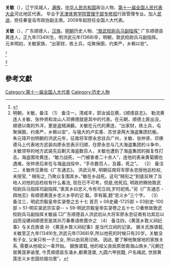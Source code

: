 '''关敏'''（{{bd|1955年||}}），辽宁凤城人，[[满族|满族]]，[[中华人民共和国|中华人民共和国]]政治人物、[[第十一届全国人民代表大会|第十一届全国人民代表大会]]河北地区代表。
毕业于[[天津体育学院管理干部专修班|天津体育学院管理干部专修班]]行政管理专业。加入[[民进|民进]]，担任秦皇岛市政协副主席。2008年起担任全国人大代表。

'''关敏'''（{{bd|1349年－1368年||}}），广东顺德人，[[汉族|汉族]]，[[明朝|明朝]]历史人物、[[“敦武校尉兵马副指挥”|“敦武校尉兵马副指挥”]] 广东顺德县黄连人，正九年(1349)生，明洪武元年(1368)卒，明朝，敦武校尉兵马副指挥。元末明初，关敏家族，“出家财，练土兵，屯聚保圉，约束严，乡赖以安”。 

<ref>{{cite news|title=全国人大代表信息-关敏|url=http://210.82.31.1:8084/delegate/viewDelegate.action?dbid=110145|accessdate=2013-04-05|newspaper=全国人大网|archive-url=https://web.archive.org/web/20140529085644/http://www.npc.gov.cn/delegate/viewDelegate.action?dbid=110145|archive-date=2014-05-29|dead-url=yes}}</ref>

<ref>
明朝，关敏，备注
（1） 备注一，清咸丰，郭汝诚总撰，《顺德县志》。 勒流黄连人关敏、张仲贤和龙山人邓佛德就是其中的代表。在元朝，顺德土匪出没，顺德以南的外洋，更是盗贼渊薮。关敏在元代的黄连，“出家财，练土兵，屯聚保圉，约束严，乡赖以安”，与强大的卢实善、苏世录两大海盗集团抗衡。朱元璋开创明朝的洪武元年，征南将军廖永忠驻兵广州，关敏、张仲贤、邓佛德马上代表地方武装向廖永忠表示归顺，在廖永忠与几大海盗集团的斗争中，关敏领导的地方武装先后剿灭海盗数百人，关敏也遭到了海盗集团的报复性打击。海盗围攻黄连，“敏力战死，一门被害者二十余人”，连他的表亲黄菊圃也遇难。张仲贤后来在与海盗战役中，“手杀数百人，及暮，死之”。 
（2） 备注二，关敏传见黄佐《广东通志》。 洪武元年, 明朝征南将军廖永忠授他巡检权, 未授官, “ 贼衔之, 乃聚众复围其乡。”敏在乡战死。这句“贼衔之”到底反映了当地人对他的巡检权有什么看法, 现在已不可考。但是,他死后, 明政府赐他敦武校尉兵马指挥司副指挥,“表其乡曰忠义,令有司立祠,岁时祀焉。”另《广东通志・舆地志》有顺德黄莲乡忠义乡亭的记 载。亭有匾,题“忠义乡”三个字。 
（3） 备注三，明武宗毅皇帝实录卷之五十七 首页 > 06史藏-1725部 > 03别史-100部 > 51-明实录武宗实录-- > 59-明武宗毅皇帝实录卷之五十七 ○重修故敦武校尉兵马副指挥关敏庙 □广东顺德县人洪武初从大将军廖永忠征南有功其后以战而没建祠顺德至是其孙万春奏请修葺许之 
（4） 备注四，《黄莲乡敦义祠纪事》与关氏族谱 孙 《黄莲乡敦义祠纪事》是当代立祠的记录。 据关氏族谱载,关敏至正九年(1349)生,洪武元年(1368)卒,所以他死的时候只有20岁。关敏没有子女, 父亲只有一子三女, 所以由另房过继。 因此, 要了解他聚居地的家族关系, 需要从他祖父一辈开始。 据族谱载, 他的祖父良辰原居南海山南乡,“元朝迁居黄莲茅谕里, 今贯顺德县东涌乡,都黄莲堡, 九圆六甲民籍, 户名绳武, 世居黄莲忠义乡忠国坊报功里”。
</ref>

==參考文獻==
{{reflist}}
[[Category:第十一届全国人大代表|Category:第十一届全国人大代表]]
[[Category:历史人物|Category:历史人物]]